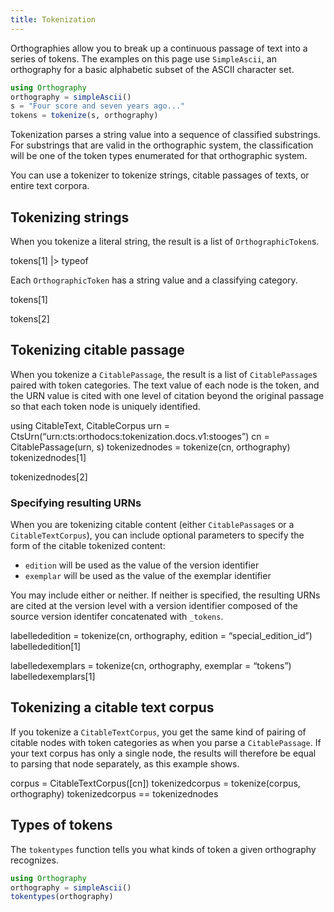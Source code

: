 ```yaml
---
title: Tokenization
---
```


Orthographies allow you to break up a continuous passage of text into a series of tokens. The examples on this page use `SimpleAscii`, an orthography for a basic alphabetic subset of the ASCII character set.



```julia
using Orthography
orthography = simpleAscii()
s = "Four score and seven years ago..."
tokens = tokenize(s, orthography)
```



Tokenization parses a string value into a sequence of classified substrings.  For substrings that are valid in the orthographic system, the classification will be one of the token types enumerated for that orthographic system.

You can use a tokenizer to tokenize strings, citable passages of texts, or entire text corpora.

## Tokenizing strings

When you tokenize a literal string, the result is a list of `OrthographicToken`s.


tokens[1] |> typeof 


Each `OrthographicToken` has a string value and a classifying category.


tokens[1]

tokens[2]

## Tokenizing citable passage

When you tokenize a `CitablePassage`, the result is a list of `CitablePassage`s paired with token categories.  The text value of each node is the token, and the URN value is cited with one level of citation beyond the original passage so that each token node is uniquely identified.


using CitableText, CitableCorpus
urn = CtsUrn("urn:cts:orthodocs:tokenization.docs.v1:stooges")
cn = CitablePassage(urn, s)
tokenizednodes = tokenize(cn, orthography)
tokenizednodes[1]



tokenizednodes[2]




### Specifying resulting URNs

When you are tokenizing citable content (either `CitablePassage`s or a `CitableTextCorpus`), you can include optional parameters to specify the form of the citable tokenized content:

- `edition` will be used as the value of the version identifier
- `exemplar` will be used as the value of the exemplar identifier

You may include either or neither.  If neither is specified, the resulting URNs are cited at the version level with a version identifier composed of the source version identifer concatenated with `_tokens`.

labellededition = tokenize(cn, orthography, edition = "special_edition_id")
labellededition[1]


labelledexemplars = tokenize(cn, orthography, exemplar = "tokens")
labelledexemplars[1]



## Tokenizing a citable text corpus

If you tokenize a `CitableTextCorpus`, you get the same kind of pairing of citable nodes with token categories as when you parse a `CitablePassage`.  If your text corpus has only a single node, the results will therefore be equal to parsing that node separately, as this example shows.

corpus = CitableTextCorpus([cn])
tokenizedcorpus = tokenize(corpus, orthography)
tokenizedcorpus == tokenizednodes


## Types of tokens


The `tokentypes` function tells you what kinds of token a given orthography recognizes.
```julia
using Orthography
orthography = simpleAscii()
tokentypes(orthography)
```

